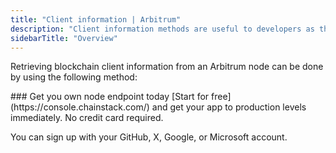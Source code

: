 ---
title: "Client information | Arbitrum"
description: "Client information methods are useful to developers as they allow them to retrieve important information about the client software, network, and node that their application is connected to. This information is critical for building reliable and efficient Arbitrum applications, ensuring compatibility, and monitoring the status and connectivity of the node."
sidebarTitle: "Overview"
---

Retrieving blockchain client information from an Arbitrum node can be done by using the following method:

<CardGroup>
<Card title="web3_clientVersion" href="/reference/arbitrum_node_api/client_info/web3_clientVersion" icon="angle-right" iconType="solid" horizontal />
</CardGroup>

<Check>
  ### Get you own node endpoint today
  [Start for free](https://console.chainstack.com/) and get your app to production levels immediately. No credit card required.

  You can sign up with your GitHub, X, Google, or Microsoft account.
</Check>
